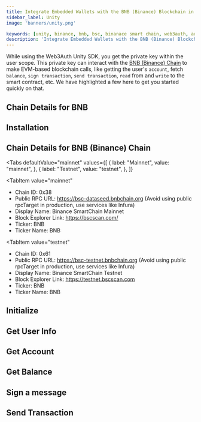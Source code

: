 ```yaml
---
title: Integrate Embedded Wallets with the BNB (Binance) Blockchain in Unity
sidebar_label: Unity
image: 'banners/unity.png'

keywords: [unity, binance, bnb, bsc, binanace smart chain, web3auth, authentication, blockchain]
description: 'Integrate Embedded Wallets with the BNB (Binance) Blockchain in Unity | Embedded Wallets'
---
```



<SEO
  title="Integrate Embedded Wallets with the BNB (Binance) Blockchain in Unity"
  description="Integrate Embedded Wallets with the BNB (Binance) Blockchain in Unity | Embedded Wallets"
  image="https://web3auth.io/docs/banners/bnb.png"
  slug="/embedded-wallets/connect-blockchain/evm/bnb/unity"
/>

While using the Web3Auth Unity SDK, you get the private key within the user scope. This private key can interact with the [BNB (Binance) Chain](https://www.bnbchain.org/) to make EVM-based blockchain calls, like getting the user's `account`, fetch `balance`, `sign transaction`, `send transaction`, `read` from and `write` to the smart contract, etc. We have highlighted a few here to get you started quickly on that.

## Chain Details for BNB

<ChainDetailsBNB />

## Installation

<InstallationSnippet />

## Chain Details for BNB (Binance) Chain

<Tabs
 defaultValue="mainnet"
  values={[
    { label: "Mainnet", value: "mainnet", },
    { label: "Testnet", value: "testnet", },
  ]}
>
<TabItem
  value="mainnet"
>

- Chain ID: 0x38
- Public RPC URL: https://bsc-dataseed.bnbchain.org (Avoid using public rpcTarget in production, use services like Infura)
- Display Name: Binance SmartChain Mainnet
- Block Explorer Link: https://bscscan.com/
- Ticker: BNB
- Ticker Name: BNB

</TabItem>

<TabItem
  value="testnet"
>

- Chain ID: 0x61
- Public RPC URL: https://bsc-testnet.bnbchain.org (Avoid using public rpcTarget in production, use services like Infura)
- Display Name: Binance SmartChain Testnet
- Block Explorer Link: https://testnet.bscscan.com
- Ticker: BNB
- Ticker Name: BNB

</TabItem>
</Tabs>

## Initialize

<InitialisationSnippet />

## Get User Info

<UserInfoSnippet />

## Get Account

<GetAccountSnippet />

## Get Balance

<GetBalanceSnippet />

## Sign a message

<SignMessageSnippet />

## Send Transaction

<SendTransactionSnippet />
